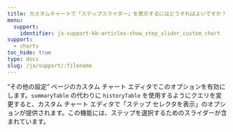 ```yaml
---
title: カスタムチャートで「ステップスライダー」を表示するにはどうすればよいですか？
menu:
  support:
    identifier: ja-support-kb-articles-show_step_slider_custom_chart
support:
  - charts
toc_hide: true
type: docs
slug: /ja/support/:filename
---
```

“その他の設定” ページのカスタム チャート エディタでこのオプションを有効にします。`summaryTable` の代わりに `historyTable` を使用するようにクエリを変更すると、カスタム チャート エディタで「ステップ セレクタを表示」のオプションが提供されます。この機能には、ステップを選択するためのスライダーが含まれています。